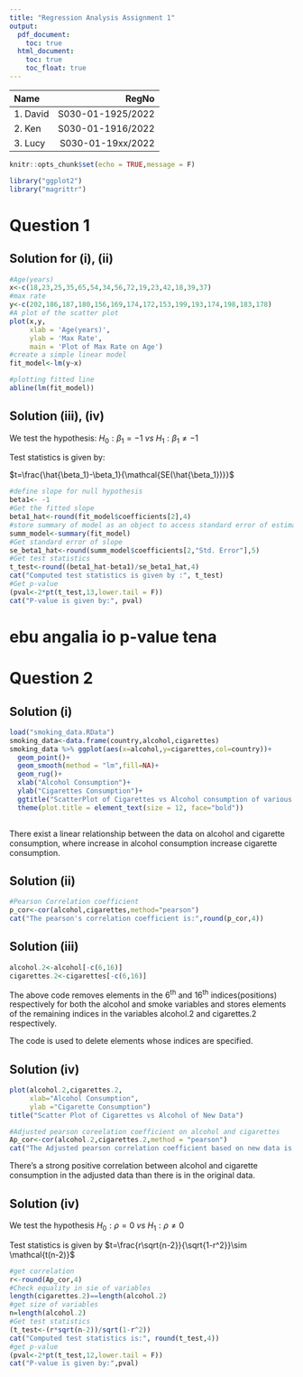 ```yaml
---
title: "Regression Analysis Assignment 1"
output:
  pdf_document:
    toc: true
  html_document:
    toc: true
    toc_float: true
---
```


| Name      |             RegNo |
|:----------|------------------:|
| 1\. David | S030-01-1925/2022 |
| 2\. Ken   | S030-01-1916/2022 |
| 3\. Lucy  | S030-01-19xx/2022 |

```r
knitr::opts_chunk$set(echo = TRUE,message = F)
```

```r
library("ggplot2")
library("magrittr")
```

# Question 1

## Solution for (i), (ii)

```r
#Age(years)
x<-c(18,23,25,35,65,54,34,56,72,19,23,42,18,39,37)
#max rate
y<-c(202,186,187,180,156,169,174,172,153,199,193,174,198,183,178)
#A plot of the scatter plot
plot(x,y,
     xlab = 'Age(years)',
     ylab = 'Max Rate',
     main = 'Plot of Max Rate on Age')
#create a simple linear model
fit_model<-lm(y~x)

#plotting fitted line
abline(lm(fit_model))
```

## Solution (iii), (iv)

We test the hypothesis: $H_0:{\beta_1}=-1\ vs\ H_1:{\beta_1}\ne -1$

Test statistics is given by:

$t=\frac{\hat{\beta_1}-\beta_1}{\mathcal{SE(\hat{\beta_1})}}$

```r
#define slope for null hypothesis
beta1<- -1
#Get the fitted slope
beta1_hat<-round(fit_model$coefficients[2],4)
#store summary of model as an object to access standard error of estimates
summ_model<-summary(fit_model)
#Get standard error of slope
se_beta1_hat<-round(summ_model$coefficients[2,"Std. Error"],5)
#Get test statistics
t_test<-round((beta1_hat-beta1)/se_beta1_hat,4)
cat("Computed test statistics is given by :", t_test)
#Get p-value
(pval<-2*pt(t_test,13,lower.tail = F))
cat("P-value is given by:", pval)

```

# ebu angalia io p-value tena

# Question 2

## Solution (i)

```r
load("smoking_data.RData")
smoking_data<-data.frame(country,alcohol,cigarettes)
smoking_data %>% ggplot(aes(x=alcohol,y=cigarettes,col=country))+
  geom_point()+
  geom_smooth(method = "lm",fill=NA)+
  geom_rug()+
  xlab("Alcohol Consumption")+
  ylab("Cigarettes Consumption")+
  ggtitle("ScatterPlot of Cigarettes vs Alcohol consumption of various Countries")+
  theme(plot.title = element_text(size = 12, face="bold"))
  
```

There exist a linear relationship between the data on alcohol and cigarette consumption, where increase in alcohol consumption increase cigarette consumption.

## Solution (ii)

```r
#Pearson Correlation coefficient
p_cor<-cor(alcohol,cigarettes,method="pearson")
cat("The pearson's correlation coefficient is:",round(p_cor,4))
```

## Solution (iii)

```r
alcohol.2<-alcohol[-c(6,16)]
cigarettes.2<-cigarettes[-c(6,16)]

```

The above code removes elements in the 6^th^ and 16^th^ indices(positions) respectively for both the alcohol and smoke variables and stores elements of the remaining indices in the variables alcohol.2 and cigarettes.2 respectively.

The code is used to delete elements whose indices are specified.

## Solution (iv)

```r
plot(alcohol.2,cigarettes.2,
     xlab="Alcohol Consumption",
     ylab ="Cigarette Consumption")
title("Scatter Plot of Cigarettes vs Alcohol of New Data")

```

```r
#Adjusted pearson coreelation coefficient on alcohol and cigarettes
Ap_cor<-cor(alcohol.2,cigarettes.2,method = "pearson")
cat("The Adjusted pearson correlation coefficient based on new data is:", round(Ap_cor,4))

```

There's a strong positive correlation between alcohol and cigarette consumption in the adjusted data than there is in the original data.

## Solution (iv)

We test the hypothesis $H_0:\rho=0\ vs\ H_1:\rho\ne0$

Test statistics is given by $t=\frac{r\sqrt{n-2}}{\sqrt{1-r^2}}\sim \mathcal{t(n-2)}$

```r
#get correlation
r<-round(Ap_cor,4)
#Check equality in sie of variables
length(cigarettes.2)==length(alcohol.2)
#get size of variables
n=length(alcohol.2)
#Get test statistics
(t_test<-(r*sqrt(n-2))/sqrt(1-r^2))
cat("Computed test statistics is:", round(t_test,4))
#get p-value
(pval<-2*pt(t_test,12,lower.tail = F))
cat("P-value is given by:",pval)
```
